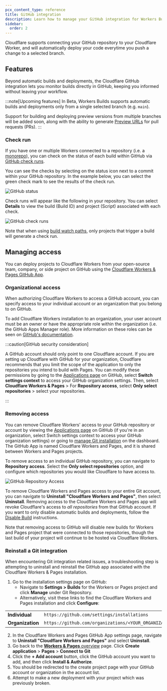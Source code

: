 ```yaml
---
pcx_content_type: reference
title: GitHub integration
description: Learn how to manage your GitHub integration for Workers Builds
sidebar:
  order: 2
---
```


Cloudflare supports connecting your GitHub repository to your Cloudflare Worker, and will automatically deploy your code everytime you push a change to a selected branch.

## Features

Beyond automatic builds and deployments, the Cloudflare GitHub integration lets you monitor builds directly in GitHub, keeping you informed without leaving your workflow.

:::note[Upcoming features]
In Beta, Workers Builds supports automatic builds and deployments only from a single selected branch (e.g. `main`).

Support for building and deploying preview versions from multiple branches will be added soon, along with the ability to generate [Preview URLs](/workers/configuration/previews/) for pull requests (PRs).
:::

### Check run

If you have one or multiple Workers connected to a repository (i.e. a [monorepo](/workers/ci-cd/builds/advanced-setups/#monorepos)), you can check on the status of each build within GitHub via [GitHub check runs](https://docs.github.com/en/pull-requests/collaborating-with-pull-requests/collaborating-on-repositories-with-code-quality-features/about-status-checks#checks).

You can see the checks by selecting on the status icon next to a commit within your GitHub repository. In the example below, you can select the green check mark to see the results of the check run.

![GitHub status](~/assets/images/workers/platform/ci-cd/gh-status-check-runs.png)

Check runs will appear like the following in your repository. You can select **Details** to view the build (Build ID) and project (Script) associated with each check.

![GitHub check runs](~/assets/images/workers/platform/ci-cd/workers-builds-gh-check-runs.png)

Note that when using [build watch paths](/workers/ci-cd/builds/build-watch-paths/), only projects that trigger a build will generate a check run.

## Managing access

You can deploy projects to Cloudflare Workers from your open-source team, company, or side project on GitHub using the [Cloudflare Workers & Pages GitHub App](https://github.com/apps/cloudflare-workers-and-pages).

### Organizational access

When authorizing Cloudflare Workers to access a GitHub account, you can specify access to your individual account or an organization that you belong to on GitHub.

To add Cloudflare Workers installation to an organization, your user account must be an owner or have the appropriate role within the organization (i.e. the GitHub Apps Manager role). More information on these roles can be seen on [GitHub's documentation](https://docs.github.com/en/organizations/managing-peoples-access-to-your-organization-with-roles/roles-in-an-organization#github-app-managers).

:::caution[GitHub security consideration]

A GitHub account should only point to one Cloudflare account. If you are setting up Cloudflare with GitHub for your organization, Cloudflare recommends that you limit the scope of the application to only the repositories you intend to build with Pages. You can modify these permissions by going to the [Applications page](https://github.com/settings/installations) on GitHub, select **Switch settings context** to access your GitHub organization settings. Then, select **Cloudflare Workers & Pages** > For **Repository access**, select **Only select repositories** > select your repositories.

:::

### Removing access

You can remove Cloudflare Workers' access to your GitHub repository or account by viewing the [Applications page](https://github.com/settings/installations) on GitHub (if you're in an organization, select Switch settings context to access your GitHub organization settings) or going to [manage Git installation](/workers/ci-cd/builds/git-integration/#managing-a-git-installation) on the dashboard. The GitHub App is named Cloudflare Workers and Pages, and it is shared between Workers and Pages projects.

To remove access to an individual GitHub repository, you can navigate to **Repository access**. Select the **Only select repositories** option, and configure which repositories you would like Cloudflare to have access to.

![GitHub Repository Access](~/assets/images/workers/platform/ci-cd/github-repository-access.png)

To remove Cloudflare Workers and Pages access to your entire Git account, you can navigate to **Uninstall "Cloudflare Workers and Pages"**, then select **Uninstall**. Removing access to the Cloudflare Workers and Pages app will revoke Cloudflare's access to _all repositories_ from that GitHub account. If you want to only disable automatic builds and deployments, follow the [Disable Build](/workers/ci-cd/builds/#disabling-builds) instructions.

Note that removing access to GitHub will disable new builds for Workers and Pages project that were connected to those repositories, though the last build of your project will continue to be hosted via Cloudflare Workers.

### Reinstall a Git integration

When encountering Git integration related issues, a troubleshooting step is attempting to uninstall and reinstall the GitHub app associated with the Cloudflare Workers & Pages installation.

1. Go to the installation settings page on GitHub:
   - Navigate to **Settings > Builds** for the Workers or Pages project and click **Manage** under Git Repository.
   - Alternatively, visit these links to find the Cloudflare Workers and Pages installation and click **Configure**:

|                  |                                                                                    |
| ---------------- | ---------------------------------------------------------------------------------- |
| **Individual**   | `https://github.com/settings/installations`                                        |
| **Organization** | `https://github.com/organizations/<YOUR_ORGANIZATION_NAME>/settings/installations` |

2. In the Cloudflare Workers and Pages GitHub App settings page, navigate to **Uninstall "Cloudflare Workers and Pages"** and select **Uninstall**.
3. Go back to the [**Workers & Pages** overview](https://dash.cloudflare.com) page. Click **Create application** > **Pages** > **Connect to Git**
4. Click the **+ Add account** button, click the GitHub account you want to add, and then click **Install & Authorize**.
5. You should be redirected to the create project page with your GitHub account or organization in the account list.
6. Attempt to make a new deployment with your project which was previously broken.
